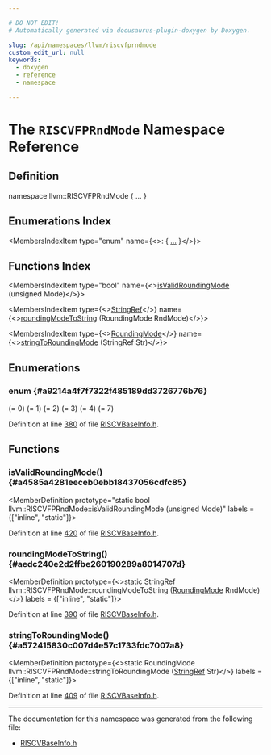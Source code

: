 ```yaml
---

# DO NOT EDIT!
# Automatically generated via docusaurus-plugin-doxygen by Doxygen.

slug: /api/namespaces/llvm/riscvfprndmode
custom_edit_url: null
keywords:
  - doxygen
  - reference
  - namespace

---
```





# The `RISCVFPRndMode` Namespace Reference

<DoxygenPage pluginConfig={pluginConfig}>



## Definition

<CodeBlock>namespace llvm::RISCVFPRndMode &#123; ... &#125;</CodeBlock>

## Enumerations Index

<MembersIndex>

<MembersIndexItem
  type="enum"
  name={<>:  &#123; <a href="#a9214a4f7f7322f485189dd3726776b76">...</a> &#125;</>}>
</MembersIndexItem>

</MembersIndex>

## Functions Index

<MembersIndex>

<MembersIndexItem
  type="bool"
  name={<><a href="#a4585a4281eeceb0ebb18437056cdfc85">isValidRoundingMode</a> (unsigned Mode)</>}>
</MembersIndexItem>

<MembersIndexItem
  type={<><a href="/docs/api/classes/llvm/stringref">StringRef</a></>}
  name={<><a href="#aedc240e2d2ffbe260190289a8014707d">roundingModeToString</a> (RoundingMode RndMode)</>}>
</MembersIndexItem>

<MembersIndexItem
  type={<><a href="#a9214a4f7f7322f485189dd3726776b76">RoundingMode</a></>}
  name={<><a href="#a572415830c007d4e57c1733fdc7007a8">stringToRoundingMode</a> (StringRef Str)</>}>
</MembersIndexItem>

</MembersIndex>


<SectionDefinition>

## Enumerations

### enum  {#a9214a4f7f7322f485189dd3726776b76}

<MemberDefinition
  prototype="enum llvm::RISCVFPRndMode::RoundingMode ">

<EnumerationList title="Enumeration values">

<Link id="a9214a4f7f7322f485189dd3726776b76af4acf467b6b1c729666f8735cb3f61fb" />
<EnumerationListItem name="RNE">
 (= 0)
</EnumerationListItem>

<Link id="a9214a4f7f7322f485189dd3726776b76a5bdeddce1d5418fc8d89741d396541ad" />
<EnumerationListItem name="RTZ">
 (= 1)
</EnumerationListItem>

<Link id="a9214a4f7f7322f485189dd3726776b76a642e9fcb9dca2d17fb50315e8bb33b34" />
<EnumerationListItem name="RDN">
 (= 2)
</EnumerationListItem>

<Link id="a9214a4f7f7322f485189dd3726776b76a1175f7692ae965210e9b23087b4fa296" />
<EnumerationListItem name="RUP">
 (= 3)
</EnumerationListItem>

<Link id="a9214a4f7f7322f485189dd3726776b76a8718680058d5a8fbbf26279e27976f10" />
<EnumerationListItem name="RMM">
 (= 4)
</EnumerationListItem>

<Link id="a9214a4f7f7322f485189dd3726776b76a399e2c0b0a6d3a36cfcd4471d559bcf8" />
<EnumerationListItem name="DYN">
 (= 7)
</EnumerationListItem>

<Link id="a9214a4f7f7322f485189dd3726776b76ab65ca7d0410de41623877434a3f1d45f" />
<EnumerationListItem name="Invalid">

</EnumerationListItem>

</EnumerationList>

Definition at line <a href="/docs/api/files/lib/lib/target/lib/target/riscv/lib/target/riscv/mctargetdesc/riscvbaseinfo-h/#l00380">380</a> of file <a href="/docs/api/files/lib/lib/target/lib/target/riscv/lib/target/riscv/mctargetdesc/riscvbaseinfo-h">RISCVBaseInfo.h</a>.
</MemberDefinition>

</SectionDefinition>

<SectionDefinition>

## Functions

### isValidRoundingMode() {#a4585a4281eeceb0ebb18437056cdfc85}

<MemberDefinition
  prototype="static bool llvm::RISCVFPRndMode::isValidRoundingMode (unsigned Mode)"
  labels = {["inline", "static"]}>

Definition at line <a href="/docs/api/files/lib/lib/target/lib/target/riscv/lib/target/riscv/mctargetdesc/riscvbaseinfo-h/#l00420">420</a> of file <a href="/docs/api/files/lib/lib/target/lib/target/riscv/lib/target/riscv/mctargetdesc/riscvbaseinfo-h">RISCVBaseInfo.h</a>.
</MemberDefinition>

### roundingModeToString() {#aedc240e2d2ffbe260190289a8014707d}

<MemberDefinition
  prototype={<>static StringRef llvm::RISCVFPRndMode::roundingModeToString (<a href="#a9214a4f7f7322f485189dd3726776b76">RoundingMode</a> RndMode)</>}
  labels = {["inline", "static"]}>

Definition at line <a href="/docs/api/files/lib/lib/target/lib/target/riscv/lib/target/riscv/mctargetdesc/riscvbaseinfo-h/#l00390">390</a> of file <a href="/docs/api/files/lib/lib/target/lib/target/riscv/lib/target/riscv/mctargetdesc/riscvbaseinfo-h">RISCVBaseInfo.h</a>.
</MemberDefinition>

### stringToRoundingMode() {#a572415830c007d4e57c1733fdc7007a8}

<MemberDefinition
  prototype={<>static RoundingMode llvm::RISCVFPRndMode::stringToRoundingMode (<a href="/docs/api/classes/llvm/stringref">StringRef</a> Str)</>}
  labels = {["inline", "static"]}>

Definition at line <a href="/docs/api/files/lib/lib/target/lib/target/riscv/lib/target/riscv/mctargetdesc/riscvbaseinfo-h/#l00409">409</a> of file <a href="/docs/api/files/lib/lib/target/lib/target/riscv/lib/target/riscv/mctargetdesc/riscvbaseinfo-h">RISCVBaseInfo.h</a>.
</MemberDefinition>

</SectionDefinition>

<hr/>

The documentation for this namespace was generated from the following file:

<ul>
<li><a href="/docs/api/files/lib/lib/target/lib/target/riscv/lib/target/riscv/mctargetdesc/riscvbaseinfo-h">RISCVBaseInfo.h</a></li>
</ul>

</DoxygenPage>
